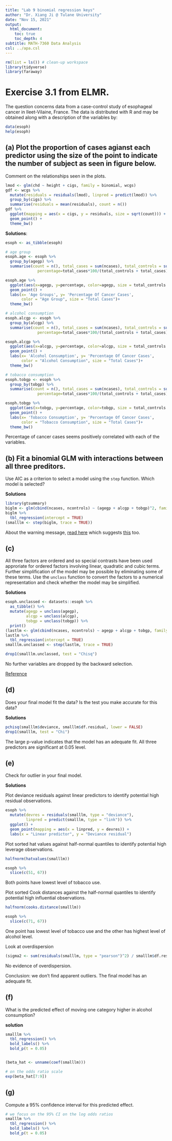```yaml
---
title: "Lab 9 binomial regression keys"
author: "Dr. Xiang Ji @ Tulane University"
date: "Nov 15, 2021"
output:
  html_document:
    toc: true
    toc_depth: 4  
subtitle: MATH-7360 Data Analysis
csl: ../apa.csl
---
```


```r
rm(list = ls()) # clean-up workspace
library(tidyverse)
library(faraway)
```

# Exercise 3.1 from ELMR.

The question concerns data from a case-control study of esophageal cancer in Ileet-Vilaine, France.
The data is distributed with R and may be obtained along with a description of the variables by:

```r
data(esoph)
help(esoph)
```

## (a) Plot the proportion of cases agianst each predictor using the size of the point to indicate the number of subject as seen in figure below.
Comment on the relationships seen in the plots.
```r
lmod <- glm(chd ~ height + cigs, family = binomial, wcgs)
gdf <- wcgs %>%
  mutate(residuals = residuals(lmod), linpred = predict(lmod)) %>%
  group_by(cigs) %>%
  summarise(residuals = mean(residuals), count = n()) 
gdf %>%
  ggplot(mapping = aes(x = cigs, y = residuals, size = sqrt(count))) +
  geom_point() +
  theme_bw()
```

**Solutions**:
```r
esoph <- as_tibble(esoph)

# age group
esoph.age <- esoph %>%  
  group_by(agegp) %>%
  summarise(count = n(), total_cases = sum(ncases), total_controls = sum(ncontrols),
              percentage=total_cases*100/(total_controls + total_cases))

esoph.age %>%
  ggplot(aes(x=agegp, y=percentage, color=agegp, size = total_controls + total_cases)) +
  geom_point() +
  labs(x= 'Age Groups', y= 'Percentage Of Cancer Cases', 
       color = "Age Group", size = "Total Cases")+
  theme_bw()

# alcohol consumption
esoph.alcgp <- esoph %>%  
  group_by(alcgp) %>%
  summarise(count = n(), total_cases = sum(ncases), total_controls = sum(ncontrols),
              percentage=total_cases*100/(total_controls + total_cases))

esoph.alcgp %>%
  ggplot(aes(x=alcgp, y=percentage, color=alcgp, size = total_controls + total_cases)) +
  geom_point() +
  labs(x= 'Alcohol Consumption', y= 'Percentage Of Cancer Cases', 
       color = "Alcohol Consumption", size = "Total Cases")+
  theme_bw()

# tobacco consumption
esoph.tobgp <- esoph %>%  
  group_by(tobgp) %>%
  summarise(count = n(), total_cases = sum(ncases), total_controls = sum(ncontrols),
              percentage=total_cases*100/(total_controls + total_cases))

esoph.tobgp %>%
  ggplot(aes(x=tobgp, y=percentage, color=tobgp, size = total_controls + total_cases)) +
  geom_point() +
  labs(x= 'Tobacco Consumption', y= 'Percentage Of Cancer Cases', 
       color = "Tobacco Consumption", size = "Total Cases")+
  theme_bw()
```

Percentage of cancer cases seems positively correlated with each of the variables.

## (b) Fit a binomial GLM with interactions between all three preditors.
Use AIC as a criterion to select a model using the `step` function.
Which model is selected?

**Solutions**
```r
library(gtsummary)
biglm <- glm(cbind(ncases, ncontrols) ~ (agegp + alcgp + tobgp)^2, family = binomial, data = esoph)
biglm %>%
  tbl_regression(intercept = TRUE)
(smalllm <- step(biglm, trace = TRUE))
```

About the warning message, [read here](https://stackoverflow.com/questions/8596160/why-am-i-getting-algorithm-did-not-converge-and-fitted-prob-numerically-0-or) which suggests [this](http://math.yorku.ca/Who/Faculty/Monette/S-news/0027.html) too.


## (c) 
All three factors are ordered and so special contrasts have been used approriate for ordered factors involving linear, quadratic and cubic terms.
Further simplification of the model may be possible by eliminating some of these terms.
Use the `unclass` function to convert the factors to a numerical representation and check whether the model may be simplified.

**Solutions**
```r
esoph.unclassed <- datasets::esoph %>%
  as_tibble() %>%
  mutate(agegp = unclass(agegp),
         alcgp = unclass(alcgp),
         tobgp = unclass(tobgp)) %>%
  print()
(lastlm <- glm(cbind(ncases, ncontrols) ~ agegp + alcgp + tobgp, family = binomial, data = esoph.unclassed))
lastlm %>%
  tbl_regression(intercept = TRUE)
smalllm.unclassed <- step(lastlm, trace = TRUE)

drop1(smalllm.unclassed, test = "Chisq")
```

No further variables are dropped by the backward selection.

[Reference](https://ms.mcmaster.ca/~bolker/classes/s756/labs/glmlab.html)

## (d)
Does your final model fit the data? Is the test you make accurate for this data?

**Solutions**
```r
pchisq(smalllm$deviance, smalllm$df.residual, lower = FALSE)
drop1(smalllm, test = "Chi")
```

The large p-value indicates that the model has an adequate fit.
All three predictors are significant at 0.05 level.

## (e)
Check for outlier in your final model.

**Solutions**

Plot deviance residuals against linear predictors to identify potential high residual observations.

```r
esoph %>%
  mutate(devres = residuals(smalllm, type = "deviance"),
         linpred = predict(smalllm, type = "link")) %>%
  ggplot() +
  geom_point(mapping = aes(x = linpred, y = devres)) +
  labs(x = "Linear predictor", y = "Deviance residual")
```

Plot sorted hat values against half-normal quantiles to identify potential high leverage observations.

```r
halfnorm(hatvalues(smalllm))
```
```r
esoph %>%
  slice(c(51, 67))
```

Both points have lowest level of tobacco use.

Plot sorted Cook distances against the half-normal quantiles to identify potential high influential observations.

```r
halfnorm(cooks.distance(smalllm))
```

```r
esoph %>%
  slice(c(71, 67))
```

One point has lowest level of tobacco use and the other has highest level of alcohol level.


Look at overdispersion
```r
(sigma2 <- sum(residuals(smalllm, type = "pearson")^2) / smalllm$df.residual)
```

No evidence of overdispersion.

Conclusion: we don't find apparent outliers.  The final model has an adequate fit.

## (f)
What is the predicted effect of moving one category higher in alcohol consumption?

**solution**
```r
smalllm %>%
  tbl_regression() %>%
  bold_labels() %>%
  bold_p(t = 0.05)


(beta_hat <- unname(coef(smalllm)))

# on the odds ratio scale
exp(beta_hat[7:9])
```

## (g)
Compute a 95% confidence interval for this predicted effect.


```r
# we focus on the 95% CI on the log odds ratios
smalllm %>%
  tbl_regression() %>%
  bold_labels() %>%
  bold_p(t = 0.05)
```
